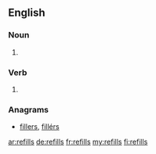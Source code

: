 ==English==

===Noun===
{{head|en|noun plural form}}

# {{plural of|refill|lang=en}}

===Verb===
{{head|en|verb form}}

# {{en-third-person singular of|refill}}

===Anagrams===
* [[fillers#English|fillers]], [[fillérs#English|fillérs]]

[[ar:refills]]
[[de:refills]]
[[fr:refills]]
[[my:refills]]
[[fi:refills]]